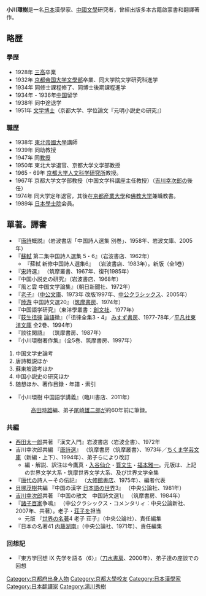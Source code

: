 {{rough translation}}
{{unreferenced|time=2016-09-17T12:07:50+00:00}}
'''小川環樹'''{{BD|1910年|10月3日|1993年|8月31日|}}是一名{{fact|知名}}[[日本|日本]]漢學家、[[中國文學|中國文學]]研究者，曾經出版多本古籍啟蒙書和翻譯著作。
== 略歴 ==
=== 學歴 ===
* 1928年 [[舊制第三高等學校|三高]]卒業
* 1932年 [[京都帝国大学|京都帝国大学]][[文學部|文學部]]卒業、同大学院文学研究科進学
* 1934年 同修士課程修了、同博士後期課程進学
* 1934年 - 1936年[[中国|中国]]留学
* 1938年 同中途退学
* 1951年 [[文学博士|文学博士]]（京都大学、学位論文『元明小説史の研究』）

=== 職歴 ===
* 1938年 [[東北帝國大學|東北帝國大學]]講師
* 1939年 同助教授
* 1947年 同[[教授|教授]]
* 1950年 東北大学退官、京都大学文学部教授
* 1965 - 69年 [[京都大学人文科学研究所|京都大学人文科学研究所]]教授。
* 1967年 京都大学文学部教授（中国文学科講座主任教授）（[[吉川幸次郎|吉川幸次郎]]の後任）
* 1974年 同大学定年退官，其後在[[京都産業大學|京都産業大學]]和[[佛教大学|佛教大学]]兼職教書。
* 1989年 [[日本學士院|日本學士院]]会員。

== 單著。譯書 ==
*『[[唐詩|唐詩]]概説』（岩波書店「中国詩人選集 別巻」、1958年、岩波文庫、2005年）　
*『[[蘇軾|蘇軾]] 第二集中国詩人選集 5・6』（岩波書店、1962年）
**『蘇軾 新修中国詩人選集6』 （岩波書店、1983年）。新版（全1巻）
*『[[宋朝|宋]]詩選』 （筑摩叢書、1967年、復刊1985年）
*『中国小説史の研究』（岩波書店、1968年）
*『風と雲 中国文学論集』（朝日新聞社、1972年）
*『[[老子|老子]]』（[[中公文庫|中公文庫]]、1973年 改版1997年、[[中公クラシックス|中公クラシックス]]、2005年）
*『[[陸游|陸游]] 中国詩文選20』（[[筑摩書房|筑摩書房]]、1974年）
*『中国語学研究』（東洋學叢書：[[創文社|創文社]]、1977年）
*『[[荻生徂徠|荻生徂徠]] [[論語|論語]]徴』（「徂徠全集3・4」 [[みすず書房|みすず書房]]、1977-78年／[[平凡社東洋文庫|平凡社東洋文庫]] 全2巻、1994年）
*『談往閑語』 （筑摩書房、1987年）
*『小川環樹著作集』（全5巻、筑摩書房、1997年）
#中国文学史論考
#唐詩概説ほか
#蘇東坡論考ほか
#中国小説史の研究ほか
#随想ほか、著作目録・年譜・索引
*『小川環樹 中国語学講義』（臨川書店、2011年）
*:[[高田時雄|高田時雄]]編、弟子[[尾崎雄二郎|尾崎雄二郎]]が約60年前に筆録。
=== 共編 ===
*[[西田太一郎|西田太一郎]]共著 『漢文入門』岩波書店〈岩波全書〉、1972年
*吉川幸次郎共編 『[[唐詩選|唐詩選]]』 （筑摩書房〈筑摩叢書〉、1973年／[[ちくま学芸文庫|ちくま学芸文庫]]（新編・上下）、1994年）、弟子らにより改訂
**編・解説、訳注は今鷹真・[[入谷仙介|入谷仙介]]・[[筧文生|筧文生]]・[[福本雅一|福本雅一]]。元版は、上記の世界文学大系・筑摩世界文学大系、及び世界文学全集
*『[[唐代|唐代]]の詩人－その伝記』 （[[大修館書店|大修館書店]]、1975年）、編者代表
* [[貝塚茂樹|貝塚茂樹]]共編 『中国の漢字 [[日本語の世界|日本語の世界]]3』 （中央公論社、1981年）
* [[吉川幸次郎|吉川幸次郎]]共著 『中国の散文　中国詩文選1』 （筑摩書房、1984年）
*『[[諸子百家|諸子百家]]争鳴』 （中公クラシックス・コメンタリィ：中央公論新社、2007年、共著）。老子・[[荘子|荘子]]を担当
**元版 『[[世界の名著|世界の名著]]4 老子 荘子』（中央公論社）、責任編集
*『日本の名著41 [[内藤湖南|内藤湖南]]』（中央公論社、1971年）、責任編集

=== 回想記 ===
*『東方学回想 Ⅸ 先学を語る〈6〉』（[[刀水書房|刀水書房]]、2000年）、弟子達の座談での回想　
{{DEFAULTSORT:Ogawa}}
[[Category:京都府出身人物|Category:京都府出身人物]]
[[Category:京都大學校友|Category:京都大學校友]]
[[Category:日本漢學家|Category:日本漢學家]]
[[Category:日本翻譯家|Category:日本翻譯家]]
[[Category:湯川秀樹|Category:湯川秀樹]]